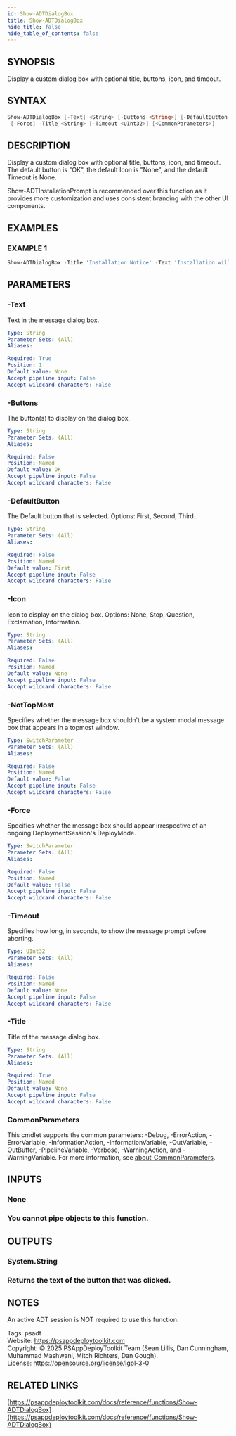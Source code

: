 ```yaml
---
id: Show-ADTDialogBox
title: Show-ADTDialogBox
hide_title: false
hide_table_of_contents: false
---
```


## SYNOPSIS

Display a custom dialog box with optional title, buttons, icon, and timeout.

## SYNTAX

```powershell
Show-ADTDialogBox [-Text] <String> [-Buttons <String>] [-DefaultButton <String>] [-Icon <String>] [-NotTopMost]
 [-Force] -Title <String> [-Timeout <UInt32>] [<CommonParameters>]
```

## DESCRIPTION

Display a custom dialog box with optional title, buttons, icon, and timeout.
The default button is "OK", the default Icon is "None", and the default Timeout is None.

Show-ADTInstallationPrompt is recommended over this function as it provides more customization and uses consistent branding with the other UI components.

## EXAMPLES

### EXAMPLE 1

```powershell
Show-ADTDialogBox -Title 'Installation Notice' -Text 'Installation will take approximately 30 minutes. Do you wish to proceed?' -Buttons 'OKCancel' -DefaultButton 'Second' -Icon 'Exclamation' -Timeout 600 -Topmost $false
```

## PARAMETERS

### -Text

Text in the message dialog box.

```yaml
Type: String
Parameter Sets: (All)
Aliases:

Required: True
Position: 1
Default value: None
Accept pipeline input: False
Accept wildcard characters: False
```

### -Buttons

The button(s) to display on the dialog box.

```yaml
Type: String
Parameter Sets: (All)
Aliases:

Required: False
Position: Named
Default value: OK
Accept pipeline input: False
Accept wildcard characters: False
```

### -DefaultButton

The Default button that is selected.
Options: First, Second, Third.

```yaml
Type: String
Parameter Sets: (All)
Aliases:

Required: False
Position: Named
Default value: First
Accept pipeline input: False
Accept wildcard characters: False
```

### -Icon

Icon to display on the dialog box.
Options: None, Stop, Question, Exclamation, Information.

```yaml
Type: String
Parameter Sets: (All)
Aliases:

Required: False
Position: Named
Default value: None
Accept pipeline input: False
Accept wildcard characters: False
```

### -NotTopMost

Specifies whether the message box shouldn't be a system modal message box that appears in a topmost window.

```yaml
Type: SwitchParameter
Parameter Sets: (All)
Aliases:

Required: False
Position: Named
Default value: False
Accept pipeline input: False
Accept wildcard characters: False
```

### -Force

Specifies whether the message box should appear irrespective of an ongoing DeploymentSession's DeployMode.

```yaml
Type: SwitchParameter
Parameter Sets: (All)
Aliases:

Required: False
Position: Named
Default value: False
Accept pipeline input: False
Accept wildcard characters: False
```

### -Timeout

Specifies how long, in seconds, to show the message prompt before aborting.

```yaml
Type: UInt32
Parameter Sets: (All)
Aliases:

Required: False
Position: Named
Default value: None
Accept pipeline input: False
Accept wildcard characters: False
```

### -Title

Title of the message dialog box.

```yaml
Type: String
Parameter Sets: (All)
Aliases:

Required: True
Position: Named
Default value: None
Accept pipeline input: False
Accept wildcard characters: False
```

### CommonParameters

This cmdlet supports the common parameters: -Debug, -ErrorAction, -ErrorVariable, -InformationAction, -InformationVariable, -OutVariable, -OutBuffer, -PipelineVariable, -Verbose, -WarningAction, and -WarningVariable. For more information, see [about_CommonParameters](http://go.microsoft.com/fwlink/?LinkID=113216).

## INPUTS

### None

### You cannot pipe objects to this function.
## OUTPUTS

### System.String

### Returns the text of the button that was clicked.
## NOTES
An active ADT session is NOT required to use this function.

Tags: psadt<br />
Website: https://psappdeploytoolkit.com<br />
Copyright: © 2025 PSAppDeployToolkit Team (Sean Lillis, Dan Cunningham, Muhammad Mashwani, Mitch Richters, Dan Gough).<br />
License: https://opensource.org/license/lgpl-3-0

## RELATED LINKS

[https://psappdeploytoolkit.com/docs/reference/functions/Show-ADTDialogBox](https://psappdeploytoolkit.com/docs/reference/functions/Show-ADTDialogBox)
